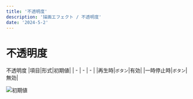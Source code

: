 ---
title: '不透明度'
description: '描画エフェクト / 不透明度'
date: '2024-5-2'
---

# 不透明度

不透明度
|項目|形式|初期値|
| - | - | - |
|再生時|`ボタン`|有効|
|一時停止時|`ボタン`|無効|



![初期値](/assets/effects/描画/不透明度/初期値.png)
